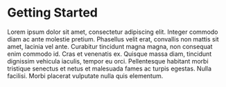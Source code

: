 # Getting Started

Lorem ipsum dolor sit amet, consectetur adipiscing elit. Integer commodo diam ac ante molestie pretium. Phasellus velit erat, convallis non mattis sit amet, lacinia vel ante. Curabitur tincidunt magna magna, non consequat enim commodo id. Cras et venenatis ex. Quisque massa diam, tincidunt dignissim vehicula iaculis, tempor eu orci. Pellentesque habitant morbi tristique senectus et netus et malesuada fames ac turpis egestas. Nulla facilisi. Morbi placerat vulputate nulla quis elementum.